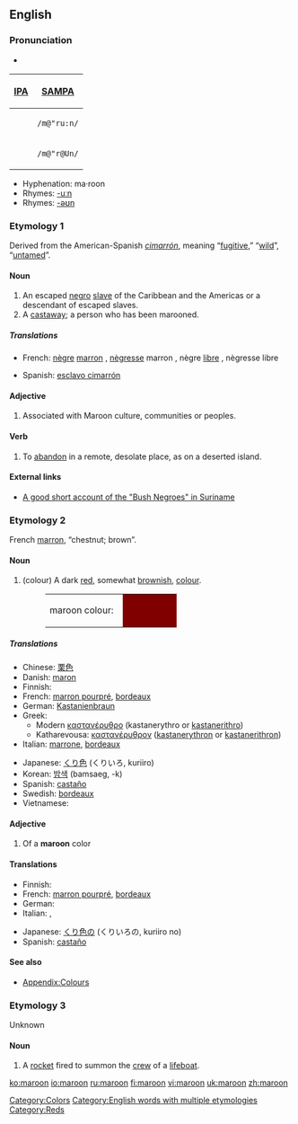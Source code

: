 {{wikipedia|dab=maroon}}
==English==

===Pronunciation===
* {{audio|en-uk-maroon.ogg|Audio (UK)}}
{| border=1 cellpadding=5
! [[w:IPA|IPA]] !! [[w:SAMPA|SAMPA]]
|-
| {{IPAchar|/məˈruːn/}} || <tt>/m@"ru:n/</tt>
|-
| {{IPAchar|/məˈrəʊn/}} || <tt>/m@"r@Un/</tt>
|}

* Hyphenation: ma·roon
* Rhymes: [[Rhymes:English:-uːn|-uːn]]
* Rhymes: [[Rhymes:English:-əʊn|-əʊn]]

===Etymology 1===
Derived from the American-Spanish ''[[cimarrón]]'', meaning “[[fugitive]],” “[[wild]]”, “[[untamed]]”.

====Noun====
{{wikipedia|Maroon (people)}}
{{en-noun}}

# An escaped [[negro]] [[slave]] of the Caribbean and the Americas or a descendant of escaped slaves.
# A [[castaway]]; a person who has been marooned.

=====Translations=====
{{trans-top|runaway slave}}
* French: [[nègre]] [[marron]] {{m}}, [[nègresse]] marron {{f}}, nègre [[libre]] {{m}}, nègresse libre {{f}}
{{trans-mid}}
* Spanish: [[esclavo cimarrón]] {{m}}
{{trans-bottom}}

{{trans-top|castaway}}
{{trans-mid}}
{{trans-bottom}}

====Adjective====
{{en-adj-notcomp}}

# Associated with Maroon culture, communities or peoples.

====Verb====
{{en-verb}}

# To [[abandon]] in a remote, desolate place, as on a deserted island.

====External links====
* [http://lucy.ukc.ac.uk/EthnoAtlas/Hmar/Cult_dir/Culture.7834 A good short account of the "Bush Negroes" in Suriname]

===Etymology 2===
French [[marron]], “chestnut; brown”.

====Noun====
{{wikipedia|Maroon (color)}}
{{en-noun}}

# (colour) A dark [[red]], somewhat [[brown]]ish, [[color|colour]].
#: <table><tr><td>maroon colour: &nbsp;</td><td bgcolor="#800000" width="80">&nbsp; </td></tr></table>

=====Translations=====
{{trans-top|dark red, somewhat brownish colour}}
* Chinese: [[栗色]]
* Danish: [[maron]]
* Finnish: {{t|fi|punaruskea}}
* French: [[marron pourpré]], [[bordeaux]]
* German: [[Kastanienbraun]] {{n}}
* Greek:
** Modern [[καστανέρυθρο]] (kastanerythro or [[kastanerithro]])
** Katharevousa: [[καστανέρυθρον]] ([[kastanerythron]] or [[kastanerithron]])
* Italian: [[marrone]], [[bordeaux]]
{{trans-mid}}
* Japanese: [[くり色]]  (くりいろ, kuriiro)
* Korean: [[밤색]] (bamsaeg, -k)
* Spanish: [[castaño]]
* Swedish: [[bordeaux]]
* Vietnamese: {{t-|vi|hạt dẻ|xs=Vietnamese}}
{{trans-bottom}}

====Adjective====
{{en-adj-more}}

# {{colour}} Of a '''maroon''' color

====Translations====
{{rfc-level|Translations at L3+ (AutoFormat would have corrected level of Translations)}}
{{trans-top|color}}
* Finnish: {{t|fi|punaruskea}}
* French: [[marron pourpré]], [[bordeaux]]
* German: {{t-|de|kastanienbraun}}
* Italian: {{t+|it|marrone}}, {{t+|it|rossastro}}
{{trans-mid}}
* Japanese: [[くり色]]の (くりいろの, kuriiro no)
* Spanish: [[castaño]]
{{trans-bottom}}

====See also====
* [[Wiktionary_Appendix:Colours|Appendix:Colours]]

===Etymology 3===
Unknown

====Noun====
{{wikipedia|maroon (rocket)}}
{{en-noun}}

# {{nautical}} A [[rocket]] fired to summon the [[crew]] of a [[lifeboat]].

[[Category:Colors]]
[[Category:English words with multiple etymologies]]
[[Category:Reds]]

[[ko:maroon]]
[[io:maroon]]
[[ru:maroon]]
[[fi:maroon]]
[[vi:maroon]]
[[uk:maroon]]
[[zh:maroon]]